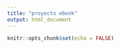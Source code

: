 ```yaml
---
title: "proyecto ebook"
output: html_document
---
```


```r
knitr::opts_chunk$set(echo = FALSE)
```

